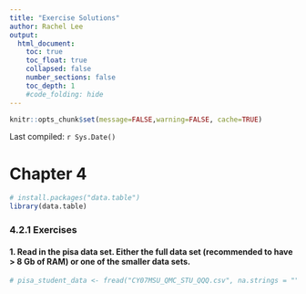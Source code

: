 ```yaml
---
title: "Exercise Solutions"
author: Rachel Lee
output:
  html_document:
    toc: true
    toc_float: true
    collapsed: false
    number_sections: false
    toc_depth: 1
    #code_folding: hide
---
```



```r
knitr::opts_chunk$set(message=FALSE,warning=FALSE, cache=TRUE)
```

Last compiled: `r Sys.Date()`

# Chapter 4
```r
# install.packages("data.table")
library(data.table)
```

### 4.2.1 Exercises

#### 1. Read in the pisa data set. Either the full data set (recommended to have > 8 Gb of RAM) or one of the smaller data sets.
```r
# pisa_student_data <- fread("CY07MSU_QMC_STU_QQQ.csv", na.strings = "")
```
